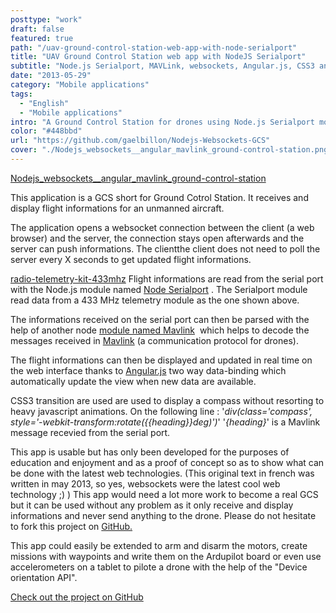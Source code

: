 ```yaml
---
posttype: "work"
draft: false
featured: true
path: "/uav-ground-control-station-web-app-with-node-serialport"
title: "UAV Ground Control Station web app with NodeJS Serialport"
subtitle: "Node.js Serialport, MAVLink, websockets, Angular.js, CSS3 animations."
date: "2013-05-29"
category: "Mobile applications"
tags: 
  - "English"
  - "Mobile applications"
intro: "A Ground Control Station for drones using Node.js Serialport module and MAVLink protocol. Made with HTML5, CSS3, Angular.js, Node.js & websockets."
color: "#448bbd"
url: "https://github.com/gaelbillon/Nodejs-Websockets-GCS"
cover: "./Nodejs_websockets__angular_mavlink_ground-control-station.png"
---
```


[Nodejs_websockets__angular_mavlink_ground-control-station](./Nodejs_websockets__angular_mavlink_ground-control-station-495x400.jpg)

This application is a GCS short for Ground Cotrol Station. It receives and display flight informations for an unmanned aircraft.

The application opens a websocket connection between the client (a web browser) and the server, the connection stays open afterwards and the server can push informations. The clientthe client does not need to poll the server every X seconds to get updated flight informations.

[radio-telemetry-kit-433mhz](./radio-telemetry-kit-433mhz.jpg)
Flight informations are read from the serial port with the Node.js module named [Node Serialport](https://www.npmjs.com/package/serialport) . The Serialport module read data from a 433 MHz telemetry module as the one shown above.

The informations received on the serial port can then be parsed with the help of another node [module named Mavlink](https://npmjs.org/package/mavlink)  which helps to decode the messages received in [Mavlink](http://qgroundcontrol.org/mavlink/start) (a communication protocol for drones).

The flight informations can then be displayed and updated in real time on the web interface thanks to [Angular.js](https://angularjs.org/) two way data-binding which automatically update the view when new data are available.

CSS3 transition are used are used to display a compass without resorting to heavy javascript animations. On the following line : '_div(class='compass', style='-webkit-transform:rotate({{heading}}deg)')_' '_{heading}_' is a Mavlink message recevied from the serial port.

This app is usable but has only been developed for the purposes of education and enjoyment and as a proof of concept so as to show what can be done with the latest web technologies. (This original text in french was written in may 2013, so yes, websockets were the latest cool web technology ;) ) This app would need a lot more work to become a real GCS but it can be used without any problem as it only receive and display informations and never send anything to the drone. Please do not hesitate to fork this project on [GitHub.](https://github.com/gaelbillon/Nodejs-Websockets-GCS)

This app could easily be extended to arm and disarm the motors, create missions with waypoints and write them on the Ardupilot board or even use accelerometers on a tablet to pilote a drone with the help of the "Device orientation API". 

[Check out the project on GitHub](https://github.com/gaelbillon/Nodejs-Websockets-GCS)
